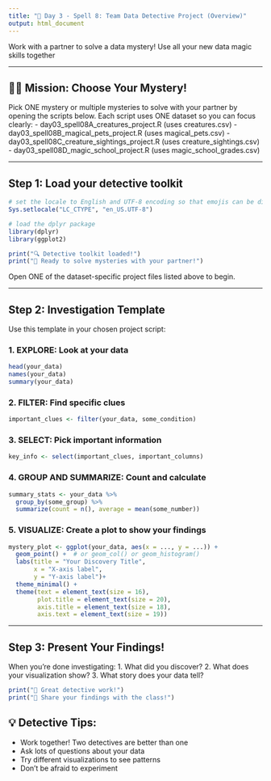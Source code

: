 ```yaml
---
title: "🔮 Day 3 - Spell 8: Team Data Detective Project (Overview)"
output: html_document
---
```


Work with a partner to solve a data mystery!
Use all your new data magic skills together

---

## 🕵️‍♀️ Mission: Choose Your Mystery!

Pick ONE mystery or multiple mysteries to solve with your partner by opening the scripts below.
Each script uses ONE dataset so you can focus clearly:
- day03_spell08A_creatures_project.R (uses creatures.csv)
- day03_spell08B_magical_pets_project.R (uses magical_pets.csv)
- day03_spell08C_creature_sightings_project.R (uses creature_sightings.csv)
- day03_spell08D_magic_school_project.R (uses magic_school_grades.csv)

---

## Step 1: Load your detective toolkit

```r
# set the locale to English and UTF-8 encoding so that emojis can be displayed correctly
Sys.setlocale("LC_CTYPE", "en_US.UTF-8")

# load the dplyr package
library(dplyr)
library(ggplot2)

print("🔍 Detective toolkit loaded!")
print("👫 Ready to solve mysteries with your partner!")
```

Open ONE of the dataset-specific project files listed above to begin.

---

## Step 2: Investigation Template

Use this template in your chosen project script:

### 1. EXPLORE: Look at your data
```r
head(your_data)
names(your_data)
summary(your_data)
```

### 2. FILTER: Find specific clues
```r
important_clues <- filter(your_data, some_condition)
```

### 3. SELECT: Pick important information
```r
key_info <- select(important_clues, important_columns)
```

### 4. GROUP AND SUMMARIZE: Count and calculate
```r
summary_stats <- your_data %>%
  group_by(some_group) %>%
  summarize(count = n(), average = mean(some_number))
```

### 5. VISUALIZE: Create a plot to show your findings
```r
mystery_plot <- ggplot(your_data, aes(x = ..., y = ...)) +
  geom_point() +  # or geom_col() or geom_histogram()
  labs(title = "Your Discovery Title",
       x = "X-axis label",
       y = "Y-axis label")+
  theme_minimal() +
  theme(text = element_text(size = 16),
        plot.title = element_text(size = 20),
        axis.title = element_text(size = 18),
        axis.text = element_text(size = 19))
```

---

## Step 3: Present Your Findings!

When you're done investigating:
1. What did you discover?
2. What does your visualization show?
3. What story does your data tell?

```r
print("🎉 Great detective work!")
print("👥 Share your findings with the class!")
```

## 💡 Detective Tips:
- Work together! Two detectives are better than one
- Ask lots of questions about your data
- Try different visualizations to see patterns
- Don't be afraid to experiment